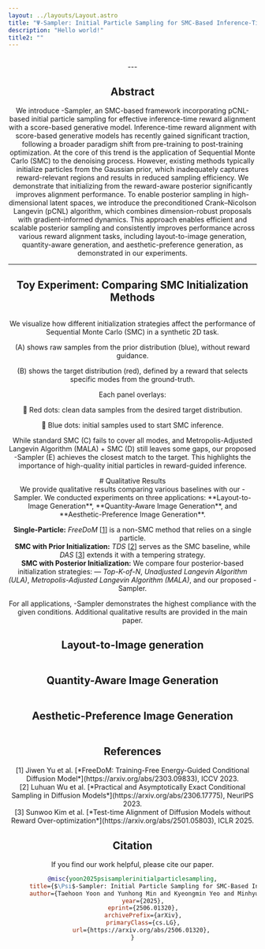 ```yaml
---
layout: ../layouts/Layout.astro
title: "Ψ-Sampler: Initial Particle Sampling for SMC-Based Inference-Time Reward Alignment in Score Models"
description: "Hello world!"
title2: ""
---
```







<Header
  title={frontmatter.title}
  authors={[
    {
      name: "Taehoon Yoon*",
      url: "https://github.com/taehoon-yoon",
      institution: "KAIST",
      notes: [],
    },
    {
      name: "Yunhong Min*",
      url: "https://cactus-save-5ac.notion.site/4020147bcaef4257888b08b0a4ef238d",
      institution: "KAIST",
      notes: [],
    },
    {
      name: "Kyeongmin Yeo*",
      url: "https://32v.github.io/",
      institution: "KAIST",
      notes: [],
    },
    {
      name: "Minhyuk Sung",
      url: "https://mhsung.github.io/",
      institution: "KAIST",
      notes: [],
    },
  ]}
  notes={[
    { symbol: "*", text: "Equal contribution" },
  ]}
  links={[
    {
      name: "Paper",
      url: "https://arxiv.org/pdf/2506.01320",
      icon: "fa-solid:file-pdf",
    },
    {
      name: "arXiv",
      url: "https://arxiv.org/abs/2506.01320",
      icon: "academicons:arxiv",
    },
    {
      name: "Code",
      url: "https://github.com/KAIST-Visual-AI-Group/Psi-Sampler",
      icon: "mdi:github",
    },
  ]}
/>

<Figure caption="We propose Ψ-Sampler, an SMC-based framework that improves inference-time reward alignment in score-based generative models via efficient posterior initialization using the pCNL algorithm.">
  <Image src={teaser} alt="" />
</Figure>
---


## Abstract

We introduce <LaTeX inline formula="\Psi" />-Sampler, an SMC-based framework incorporating pCNL-based initial particle sampling for effective inference-time reward alignment with a score-based generative model. Inference-time reward alignment with score-based generative models has recently gained significant traction, following a broader paradigm shift from pre-training to post-training optimization. At the core of this trend is the application of Sequential Monte Carlo (SMC) to the denoising process. However, existing methods typically initialize particles from the Gaussian prior, which inadequately captures reward-relevant regions and results in reduced sampling efficiency. We demonstrate that initializing from the reward-aware posterior significantly improves alignment performance. To enable posterior sampling in high-dimensional latent spaces, we introduce the preconditioned Crank–Nicolson Langevin (pCNL) algorithm, which combines dimension-robust proposals with gradient-informed dynamics. This approach enables efficient and scalable posterior sampling and consistently improves performance across various reward alignment tasks, including layout-to-image generation, quantity-aware generation, and aesthetic-preference generation, as demonstrated in our experiments. 

---

## Toy Experiment: Comparing SMC Initialization Methods

<Image src={toy} alt="" />

We visualize how different initialization strategies affect the performance of Sequential Monte Carlo (SMC) in a synthetic 2D task.

(A) shows raw samples from the prior distribution (blue), without reward guidance.

(B) shows the target distribution (red), defined by a reward that selects specific modes from the ground-truth.

Each panel overlays:

🔴 Red dots: clean data samples from the desired target distribution.

🔵 Blue dots: initial samples used to start SMC inference.

While standard SMC (C) fails to cover all modes, and Metropolis-Adjusted Langevin
 Algorithm (MALA) + SMC (D) still leaves some gaps, our proposed <LaTeX inline formula="\Psi" />-Sampler (E) achieves the closest match to the target. This highlights the importance of high-quality initial particles in reward-guided inference.

<div class="mt-7"></div>
# Qualitative Results
<div class="mt-2"></div>
We provide qualitative results comparing various baselines with our <LaTeX inline formula="\Psi" />-Sampler. 
We conducted experiments on three applications: **Layout-to-Image Generation**, **Quantity-Aware Image Generation**, and **Aesthetic-Preference Image Generation**.

**Single-Particle:** *FreeDoM* [[1](#ref-free)] is a non-SMC method that relies on a single particle.  
**SMC with Prior Initialization:** *TDS* [[2](#ref-wu)] serves as the SMC baseline, while *DAS* [[3](#ref-kim)] extends it with a tempering strategy.  
**SMC with Posterior Initialization:** We compare four posterior-based initialization strategies: — *Top-K-of-N*, *Unadjusted Langevin Algorithm (ULA)*, *Metropolis-Adjusted Langevin
 Algorithm (MALA)*, and our proposed <LaTeX inline formula="\Psi" />-Sampler.  

For all applications, <LaTeX inline formula="\Psi" />-Sampler demonstrates the highest compliance with the given conditions. Additional qualitative results are provided in the main paper.

## Layout-to-Image generation
<Image src={layout} alt="" />

## Quantity-Aware Image Generation
<Image src={counting} alt="" />

## Aesthetic-Preference Image Generation
<Image src={aesthetic} alt="" />

## References

<div class="text-sm leading-relaxed space-y-2">
  <div id="ref-free">
    [1] Jiwen Yu et al. [*FreeDoM: Training-Free Energy-Guided Conditional Diffusion Model*](https://arxiv.org/abs/2303.09833), ICCV 2023.
  </div>

  <div id="ref-wu">
    [2] Luhuan Wu et al. [*Practical and Asymptotically Exact Conditional Sampling in Diffusion Models*](https://arxiv.org/abs/2306.17775), NeurIPS 2023.
  </div>
  
  <div id="ref-kim">
    [3] Sunwoo Kim et al. [*Test-time Alignment of Diffusion Models without Reward Over-optimization*](https://arxiv.org/abs/2501.05803), ICLR 2025.
  </div>
</div>

## Citation

If you find our work helpful, please cite our paper.

```bibtex
@misc{yoon2025psisamplerinitialparticlesampling,
      title={$\Psi$-Sampler: Initial Particle Sampling for SMC-Based Inference-Time Reward Alignment in Score Models}, 
      author={Taehoon Yoon and Yunhong Min and Kyeongmin Yeo and Minhyuk Sung},
      year={2025},
      eprint={2506.01320},
      archivePrefix={arXiv},
      primaryClass={cs.LG},
      url={https://arxiv.org/abs/2506.01320}, 
}